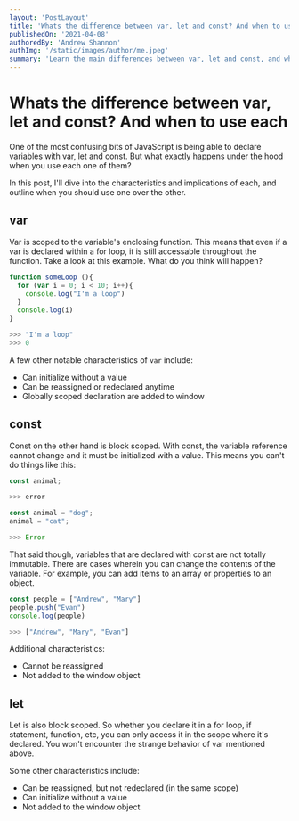 ```yaml
---
layout: 'PostLayout'
title: 'Whats the difference between var, let and const? And when to use each'
publishedOn: '2021-04-08'
authoredBy: 'Andrew Shannon'
authImg: '/static/images/author/me.jpeg'
summary: 'Learn the main differences between var, let and const, and when to use each.'
---
```




# Whats the difference between var, let and const? And when to use each

One of the most confusing bits of JavaScript is being able to declare variables with var, let and const. But what exactly happens under the hood when you use each one of them?

In this post, I'll dive into the characteristics and implications of each, and outline when you should use one over the other.

## var

Var is scoped to the variable's enclosing function. This means that even if a var is declared within a for loop, it is still accessable throughout the function. Take a look at this example. What do you think will happen?

```js
function someLoop (){
  for (var i = 0; i < 10; i++){
	console.log("I'm a loop")    
  }
  console.log(i)
}

>>> "I'm a loop"
>>> 0
```

A few other notable characteristics of `var` include:

- Can initialize without a value
- Can be reassigned or redeclared anytime
- Globally scoped declaration are added to window

## const

Const on the other hand is block scoped. With const, the variable reference cannot change and it must be initialized with a value. This means you can't do things like this:

```js
const animal;

>>> error

const animal = "dog";
animal = "cat";

>>> Error
```

That said though, variables that are declared with const are not totally immutable. There are cases wherein you can change the contents of the variable. For example, you can add items to an array or properties to an object.

```js
const people = ["Andrew", "Mary"]
people.push("Evan")
console.log(people)

>>> ["Andrew", "Mary", "Evan"]
```

Additional characteristics:

- Cannot be reassigned
- Not added to the window object

## let 

Let is also block scoped. So whether you declare it in a for loop, if statement, function, etc, you can only access it in the scope where it's declared. You won't encounter the strange behavior of var mentioned above.

Some other characteristics include:

- Can be reassigned, but not redeclared (in the same scope)
- Can initialize without a value
- Not added to the window object 